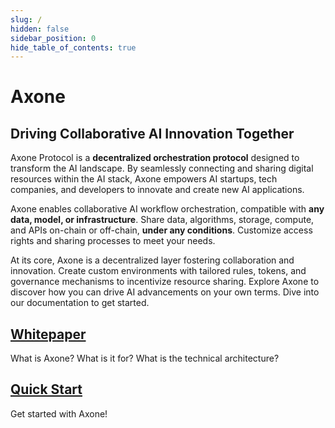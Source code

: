 ---
slug: /
hidden: false
sidebar_position: 0
hide_table_of_contents: true
---

# Axone

## Driving Collaborative AI Innovation Together

Axone Protocol is a **decentralized orchestration protocol** designed to transform the AI landscape. By seamlessly connecting and sharing digital resources within the AI stack, Axone empowers AI startups, tech companies, and developers to innovate and create new AI applications.

Axone enables collaborative AI workflow orchestration, compatible with **any data, model, or infrastructure**. Share data, algorithms, storage, compute, and APIs on-chain or off-chain, **under any conditions**. Customize access rights and sharing processes to meet your needs.

At its core, Axone is a decentralized layer fostering collaboration and innovation. Create custom environments with tailored rules, tokens, and governance mechanisms to incentivize resource sharing. Explore Axone to discover how you can drive AI advancements on your own terms. Dive into our documentation to get started.

<div class="docs-card-container">
  <div class="row row-cols-1 row-cols-md-2a g-3">
    <div class="col">
      <div class="card card-body h-100 d-flex flex-column">
        <a href="/whitepaper/abstract" class="card-title card-link stretched-link">
          <h2>Whitepaper</h2>
        </a>
        <p class="card-text">What is Axone? What is it for? What is the technical architecture?</p>
      </div>
    </div>
    <div class="col">
      <div class="card card-body h-100 d-flex flex-column">
        <a href="/getting-started/overview" class="card-title card-link stretched-link">
          <h2>Quick Start</h2>
        </a>
        <p class="card-text">Get started with Axone!</p>
      </div>
    </div>
  </div>
</div>
